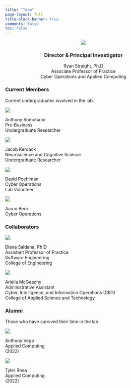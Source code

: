 ```yaml
---
title: "Team"
page-layout: full
title-block-banner: true
comments: false
toc: false
---
```


<!--# Use to crop: https://www.adobe.com/express/feature/image/crop -->

<center>

![](images/director.jpg)

### Director & Principal Investigator

Ryan Straight, Ph.D\
Associate Professor of Practice\
Cyber Operations and Applied Computing\

</center>

### Current Members

<!--# Grad students -->

<!--# Undergrads -->

Current undergraduates involved in the lab.

::: grid
::: g-col-3
![](images/wildcat.png)

Anthony Somohano\
Pre-Business\
Undergraduate Researcher\
:::

::: g-col-3
![](images/wildcat.png)

Jacob Keroack\
Neuroscience and Cognitive Science\
Undergraduate Researcher\
:::

::: g-col-3
![](images/wildcat.png)

David Poehlman\
Cyber Operations\
Lab Volunteer\
:::

::: g-col-3
![](images/wildcat.png)

Aaron Beck\
Cyber Operations\
:::
:::

<!--# Collaborators -->

### Collaborators

::: grid
::: g-col-3
![](images/saldana.png)

Diana Saldana, Ph.D\
Assistant Professor of Practice\
Software Engineering\
College of Engineering\
:::

```{=html}
<!--# Brian, when he gets here

::: g-col-3
![]()

Brian Yecies, Ph.D\
Associate Professor\
University of Wollongong\
:::

-->
```
::: g-col-3
![](images/ariella.png)

Ariella McGeachy\
Administrative Assistant\
Cyber, Intelligence, and Information Operations (CIIO)\
College of Applied Science and Technology\
:::
:::

<!--# Student section -->

### Alumni

Those who have survived their time in the lab.

::: grid
::: g-col-3
![](images/anthony.jpg)

Anthony Vega\
Applied Computing\
(2022)\
:::

::: g-col-3
![](images/tyler.jpg)

Tyler Rhea\
Applied Computing\
(2022)\
:::

```{=html}
<!--# Template
::: g-col-3
![]()

Student's name\
Program\
Title\
:::
-->
```
:::
